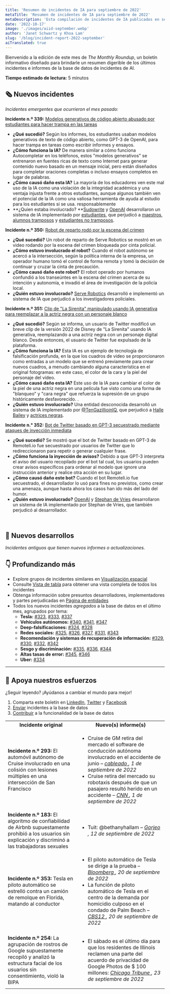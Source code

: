 ```yaml
---
title: 'Resumen de incidentes de IA para septiembre de 2022'
metaTitle: 'Resumen de incidentes de IA para septiembre de 2022'
metaDescription: 'Esta compilación de incidentes de IA publicados en septiembre de 2022 destaca los incidentes emergentes y proporciona un resumen de las adiciones recientes a la base de datos.'
date: '2022-10-17'
image: './images/aiid-september.webp'
author: 'Janet Schwartz y Khoa Lam'
slug: '/blog/incident-report-2022-september'
aiTranslated: true
---
```


Bienvenido a la edición de este mes de _The Monthly Roundup_, un boletín informativo diseñado para brindarle un resumen digerible de los últimos incidentes e informes de la base de datos de incidentes de AI.

**Tiempo estimado de lectura:** 5 minutos

## 🗞️ Nuevos incidentes

_Incidentes emergentes que ocurrieron el mes pasado:_

**Incidente n.º 339:** [Modelos generativos de código abierto abusado ​​por estudiantes para hacer trampa en las tareas](/cite/339)

* **¿Qué sucedió?** Según los informes, los estudiantes usaban modelos generativos de texto de código abierto, como GPT-3 de OpenAI, para hacer trampa en tareas como escribir informes y ensayos.
* **¿Cómo funciona la IA?** De manera similar a cómo funciona Autocompletar en los teléfonos, estos "modelos generativos" se entrenaron en fuentes ricas de texto como Internet para generar contenido nuevo basado en un mensaje inicial, pero están diseñados para completar oraciones completas o incluso ensayos completos en lugar de palabras.
* **¿Cómo causó daño esta IA?** La mayoría de los educadores ven este mal uso de la IA como una violación de la integridad académica y una ventaja injusta frente a otros estudiantes, aunque algunos también ven el potencial de la IA como una valiosa herramienta de ayuda al estudio para los estudiantes si se usa. responsablemente
* **¿Quien estaba involucrado? **[Sudowrite](/entities/sudowrite) y [OpenAI](/entities/openai) desarrollaron un sistema de IA implementado por [estudiantes](/entities/students), que perjudicó a [maestros](/entities/teachers), [alumnos tramposos](/entities/cheating-students) y [estudiantes no tramposos](/entities/non-cheating-students).

**Incidente n.º 350:** [Robot de reparto rodó por la escena del crimen](/cite/350)

* **¿Qué sucedió?** Un robot de reparto de Serve Robotics se mostró en un video rodando por la escena del crimen bloqueada por cinta policial.
* **¿Cómo estuvo involucrado el robot?** Cuando el robot autónomo se acercó a la intersección, según la política interna de la empresa, un operador humano tomó el control de forma remota y tomó la decisión de continuar y cruzar la cinta de precaución.
* **¿Cómo causó daño este robot?** El robot operado por humanos confundió a los transeúntes en la escena del crimen acerca de su intención y autonomía, e invadió el área de investigación de la policía local.
* **¿Quién estuvo involucrado?** [Serve Robotics](/entities/serve-robotics) desarrolló e implementó un sistema de IA que perjudicó a los investigadores policiales.

**Incidente n.º 351:** [Clip de "La Sirenita" manipulado usando IA generativa para reemplazar a la actriz negra con un personaje blanco](/cite/351)

* **¿Qué sucedió?** Según se informa, un usuario de Twitter modificó un breve clip de la versión 2022 de Disney de "La Sirenita" usando IA generativa, reemplazando a una actriz negra con un personaje digital blanco. Desde entonces, el usuario de Twitter fue expulsado de la plataforma.
* **¿Cómo funciona la IA?** Esta IA es un ejemplo de tecnología de falsificación profunda, en la que los cuadros de video se proporcionaron como entradas a un modelo que se entrenó previamente para crear nuevos cuadros, a menudo cambiando alguna característica en el original fotogramas: en este caso, el color de la cara y la piel del personaje del vídeo.
* **¿Cómo causó daño esta IA?** Este uso de la IA para cambiar el color de la piel de una actriz negra en una película fue visto como una forma de "blanqueo" y "cara negra" que refuerza la supresión de un grupo históricamente desfavorecido. .
* **¿Quién estuvo involucrado?** Una entidad desconocida desarrolló un sistema de IA implementado por [@TenGazillioinIQ](/entities/@tengazillioiniq), que perjudicó a [Halle Bailey](/entities/halle-bailey) y [actrices negras](/entities/black-actresses).

**Incidente n.° 352:** [Bot de Twitter basado en GPT-3 secuestrado mediante ataques de inyección inmediata](/cite/352)

* **¿Qué sucedió?** Se mostró que el bot de Twitter basado en GPT-3 de Remoteli.io fue secuestrado por usuarios de Twitter que lo redireccionaron para repetir o generar cualquier frase.
* **¿Cómo funciona la inyección de avisos?** Debido a que GPT-3 interpreta el aviso del usuario recopilado por el bot tal cual, los usuarios pueden crear avisos específicos para ordenar al modelo que ignore una instrucción anterior y realice otra acción en su lugar.
* **¿Cómo causó daño este bot?** Cuando el bot Remoteli.io fue secuestrado, el desarrollador lo usó para fines no previstos, como crear una amenaza, aunque hasta ahora los casos han ido más del lado del humor.
* **¿Quién estuvo involucrado?** [OpenAI](/entities/openai) y [Stephan de Vries](/entities/stephan-de-vries) desarrollaron un sistema de IA implementado por Stephan de Vries, que también perjudicó al desarrollador.

<br/>

## 📎 Nuevos desarrollos

_Incidentes antiguos que tienen nuevos informes o actualizaciones._

<table className="border-1 border-gray-200 my-4">
  <tr>
    <td align="center">
      <strong>Incidente original</strong>
    </td>
    <td align="center">
      <strong>Nuevo(s) informe(s)</strong>
    </td>
  </tr>
  <tr>
    <td className="align-top border-1 border-gray-200 px-4 py-2">
      <strong>Incidente n.º 293: </strong>
      <Link to="/cite/293">
        El automóvil autónomo de Cruise involucrado en una colisión con lesiones múltiples en una intersección de San Francisco
      </Link>
    </td>
    <td className="align-top border-1 border-gray-200 px-4 py-2">
      <ul className="pl-0">
        <li>
          Cruise de GM retira del mercado el software de conducción autónoma involucrado en el accidente de junio –
          <em>
            <a href="https://www.wired.com/story/gms-cruise-recalls-self-driving-software-involved-in-june-crash/">
              cableado
            </a>,
            1 de septiembre de 2022
          </em>
        </li>
        <li>
          Cruise retira del mercado su robotaxis después de que un pasajero resultó herido en un accidente –
          <em>
            <a href="https://www.cnn.com/2022/09/01/business/cruise-robotaxis-recall/index.html">
              CNN
            </a>,
            1 de septiembre de 2022
          </em>
        </li>
      </ul>
   </td>
  </tr>
  <tr>
    <td className="align-top border-1 border-gray-200 px-4 py-2">
      <strong>Incidente n.º 183:</strong>
      <Link to="/cite/183">
        El algoritmo de confiabilidad de Airbnb supuestamente prohibió a los usuarios sin explicación y discriminó a las trabajadoras sexuales
      </Link>
    </td>
    <td className="align-top border-1 border-gray-200 px-4 py-2">
      <ul className="pl-0">
        <li>
          Tuit: @bethanyhallam –
          <em>
            <a href="https://twitter.com/bethanyhallam/status/1569484512266194944">
              Gorjeo
            </a>,
            12 de septiembre de 2022
          </em>
        </li>
      </ul>
    </td>
  </tr>
  <tr>
    <td className="align-top border-1 border-gray-200 px-4 py-2">
      <strong>Incidente n.º 353:</strong>
      <Link to="/cite/353">
        Tesla en piloto automático se estrelló contra un camión de remolque en Florida, matando al conductor
      </Link>
    </td>
    <td className="align-top border-1 border-gray-200 px-4 py-2">
      <ul className="pl-0">
        <li>
          El piloto automático de Tesla se dirige a la prueba –
          <em>
            <a href="https://www.bloomberg.com/news/articles/2022-09-13/tesla-trial-on-fatal-florida-crash-to-test-musk-autopilot-claims">
              Bloomberg
            </a>,
            20 de septiembre de 2022
          </em>
        </li>
        <li>
          La función de piloto automático de Tesla en el centro de la demanda por homicidio culposo en el condado de Palm Beach –
          <em>
            <a href="https://cbs12.com/news/local/tesla-crash-lawsuit-jeremy-banner-delray-beach-model-3-sr7-richard-wood-elon-musk-firstfleet-septiembre">
              CBS12
            </a>,
            20 de septiembre de 2022
          </em>
        </li>
      </ul>
    </td>
  </tr>
  <tr>
    <td className="align-top border-1 border-gray-200 px-4 py-2">
      <strong>Incidente n.º 254:</strong>
      <Link to="/cite/254">
        La agrupación de rostros de Google supuestamente recopiló y analizó la estructura facial de los usuarios sin consentimiento, violó la BIPA
      </Link>
    </td>
    <td className="align-top border-1 border-gray-200 px-4 py-2">
      <ul className="pl-0">
        <li>
          El sábado es el último día para que los residentes de Illinois reclamen una parte del acuerdo de privacidad de Google Photos de $ 100 millones:
          <em>
            <a href="https://www.chicagotribune.com/business/ct-biz-google-bipa-settlement-claim-deadline-20220923-engws4owujbnjc6ixwuflrh77a-story.html">
              Chicago Tribune
            </a>,
            23 de septiembre de 2022
          </em>
        </li>
      </ul>
    </td>
  </tr>
</tabla>

## 👇 Profundizando más

* Explore grupos de incidentes similares en [Visualización espacial](/summaries/spatial)
* Consulte [Vista de tabla](/apps/incidents) para obtener una vista completa de todos los incidentes
* Obtenga información sobre presuntos desarrolladores, implementadores y partes perjudicadas en [Página de entidades](/entities)
* Todos los nuevos incidentes _agregados_ a la base de datos en el último mes, agrupados por tema:
    - **Tesla:** [#323](/cite/323), [#333](/cite/333), [#337](/cite/337)
    - **Vehículos autónomos:** [#340](/cite/340), [#341](/cite/341), [#347](/cite/347)
    - **Deep-falsificaciones:** [#324](/cite/324), [#328](/cite/328)
    - **Redes sociales:** [#325](/cite/325), [#326](/cite/326), [#327](/cite/327), [#331](/cite/331 ), [#343](/citar/343)
    - **Recomendación y sistemas de recuperación de información:** [#329](/cite/329), [#330](/cite/330), [#332](/cite/332), [#342](/cite/342)
    - **Sesgo y discriminación:** [#335](/cite/335), [#336](/cite/336), [#344](/cite/344)
    - **Altas tasas de error:** [#345](/cite/345), [#346](/cite/346)
    - **Uber:** [#334](/cite/334)

<hr className="my-4"/>

## 🦾 Apoya nuestros esfuerzos

¿Seguir leyendo? ¡Ayúdanos a cambiar el mundo para mejor!

1. Comparta este boletín en [LinkedIn](https://www.linkedin.com/company/responsible-ai-collaborative), [Twitter](https://twitter.com/IncidentsDB) y [Facebook](https://www.facebook.com/IncidentsDB)
2. [Enviar](/apps/submit) incidentes a la base de datos
3. [Contribuir](https://github.com/responsible-ai-collaborative/aiid) a la funcionalidad de la base de datos


